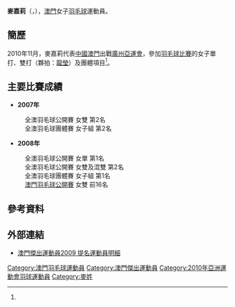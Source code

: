 {{noteTA|G1=Badminton}}
{{Infobox 羽球選手
| playername              = 麥嘉莉
| image                   = 
| size                    = 
| caption                 = 
| birth_name              = 
| date_of_birth           = {{birth_date_and_age|1985|5|12}}<ref name="廣州亞運">[http://www.gz2010.cn/info/CHN_CHN/ZB/ZBB101A_BD@@@@@@@@@@@@@@@CHN_number=253343.html 2010年廣州亞運會官方網站 羽毛球 - 麦嘉莉 - 简历]</ref>
| place_of_birth          = {{MAC-1976}}
| height                  = {{height|m=1.64}}<ref name="廣州亞運"/>
| weight                  = {{weight|kg=50}}<ref name="廣州亞運"/>
| event                   = 女子單打、女子雙打
| country                 = {{MAC-CHN}}
| years_active            = 
| handedness              = 
| coach                   = 
| highest_ranking         = 第159位（女雙）
| date_of_highest_ranking = 2009年11月 <ref name="highest-ranking">[http://bwfcontent.tournamentsoftware.com/ranking/player.aspx?id=2541&player=109330 BWF World Ranking - Ranking progress of MAK Ka Lei (51517)]{{en}}</ref>
| current_ranking         = 第495位（女單）<br/>第262位（女雙-[[譚的妮|譚的妮]]）
| date_of_current_ranking = 2011年9月15日<ref>[http://bwfcontent.tournamentsoftware.com/ranking/category.aspx?id=2541&category=473 BWF World Ranking (9/15/2011) - Women's singles]{{en}}</ref><ref>[http://bwfcontent.tournamentsoftware.com/ranking/category.aspx?id=2541&category=475 BWF World Ranking (9/15/2011) -  Women's doubles]{{en}}</ref>
| played                  = 1勝–15負（女單）<br/>1勝–15負（女双）
| titles                  = 
| bwf_profile             = DDE94B9A-519C-4BC5-BAAB-511B5178A7C7
| bwf_id                  = 51517
| updated                 = 2011年9月22日
}}
{{MedalTableTop}}
{{MedalSport | 女子[[羽毛球|羽毛球]]}}
{{MedalCountry | {{MAC}}}}
{{MedalCountry | {{flagicon|MAC}}馬交體育會 }}
{{MedalCompetition | [[全澳羽毛球公開賽|全澳羽毛球公開賽]]}}
{{MedalGold  | 2004年 澳門 | 女子雙打 }}
{{MedalBronze| 2004年 澳門 | 混合雙打 }}
{{MedalGold  | 2005年 澳門 | 女子雙打 }}
{{MedalSilver| 2007年 澳門 | 女子雙打 }}
{{MedalGold  | 2008年 澳門 | 女子單打 }}
{{MedalSilver| 2008年 澳門 | 女子雙打 }}
{{MedalSilver| 2008年 澳門 | 混合雙打 }}
{{MedalSilver| 2009年 澳門 | 女子單打 }}
{{MedalSilver| 2009年 澳門 | 女子雙打 }}
{{MedalSilver| 2009年 澳門 | 混合雙打 }}
{{MedalGold  | 2010年 澳門 | 女子單打 }}
{{MedalSilver| 2010年 澳門 | 女子雙打 }}
{{MedalGold  | 2010年 澳門 | 混合雙打 }}
{{MedalGold  | 2011年 澳門 | 女子雙打 }}
{{MedalSilver| 2012年 澳門 | 混合雙打 }}
{{MedalSilver| 2013年 澳門 | 女子雙打 }}
{{MedalBronze| 2014年 澳門 | 女子雙打 }}
{{MedalSilver| 2014年 澳門 | 混合雙打 }}
{{MedalBottom}}
'''麥嘉莉'''（{{lang|en|'''MAK Ka Lei'''}}，{{bd|1985年|5月12日}}），[[澳門|澳門]]女子[[羽毛球|羽毛球]]運動員。

== 簡歷 ==
2010年11月，麥嘉莉代表[[2010年亞洲運動會中國澳門代表團|中國澳門]]出戰[[廣州|廣州]][[2010年亞洲運動會|亞運會]]，參加[[2010年亞洲運動會羽毛球比賽|羽毛球比賽]]的女子單打、雙打（夥拍：[[龍瑩|龍瑩]]）及團體項目<ref name="廣州亞運"/>。

== 主要比賽成績 ==
*'''2007年'''
:全澳羽毛球公開賽 女雙 第2名
:全澳羽毛球團體賽 女子組 第2名
*'''2008年'''
:全澳羽毛球公開賽 女單 第1名
:全澳羽毛球公開賽 女雙及混雙 第2名
:全澳羽毛球團體賽 女子組 第1名
:[[澳門羽毛球公開賽|澳門羽毛球公開賽]] 女雙 前16名

== 參考資料 ==
{{reflist}}

== 外部連結 ==
*[http://www.eaem.org/voter_php/vote.php?ac=profile&contestantid=83 澳門傑出運動員2009 提名運動員明細]{{Wayback|url=http://www.eaem.org/voter_php/vote.php?ac=profile&contestantid=83 |date=20160304203851 }}

{{DEFAULTSORT:MAK Ka Lei}}
[[Category:澳門羽毛球運動員|Category:澳門羽毛球運動員]]
[[Category:澳門傑出運動員|Category:澳門傑出運動員]]
[[Category:2010年亞洲運動會羽球運動員|Category:2010年亞洲運動會羽球運動員]]
[[Category:麥姓|Category:麥姓]]